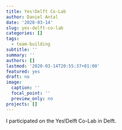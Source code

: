 ```yaml
---
title: Yes!Delft Co-Lab
author: Daniel Antal
date: '2020-03-14'
slug: yes-delft-co-lab
categories: []
tags:
  - team-building
subtitle: ''
summary: ''
authors: []
lastmod: '2020-03-14T20:55:37+01:00'
featured: yes
draft: no
image:
  caption: ''
  focal_point: ''
  preview_only: no
projects: []
---
```


I participated on the Yes!Delft Co-Lab in Delft. 
